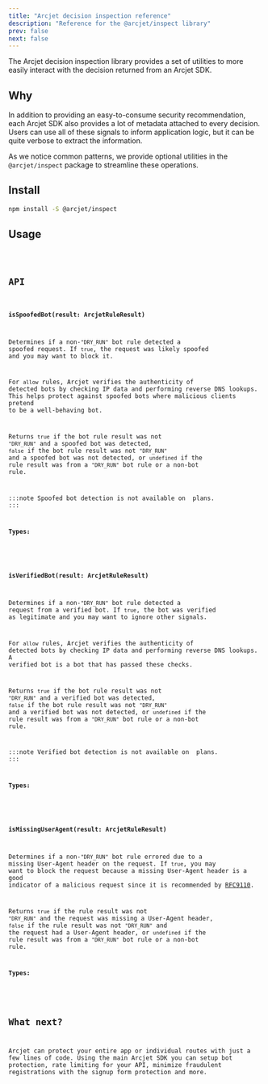 ```yaml
---
title: "Arcjet decision inspection reference"
description: "Reference for the @arcjet/inspect library"
prev: false
next: false
---
```



The Arcjet decision inspection library provides a set of utilities to more
easily interact with the decision returned from an Arcjet SDK.


<WhatAreArcjetUtilities />

## Why

In addition to providing an easy-to-consume security recommendation, each Arcjet
SDK also provides a lot of metadata attached to every decision. Users can use
all of these signals to inform application logic, but it can be quite verbose to
extract the information.

As we notice common patterns, we provide optional utilities in the
`@arcjet/inspect` package to streamline these operations.

## Install

```sh
npm install -S @arcjet/inspect
```

## Usage


<Code code={InspectUsage} lang="ts" />

## API


### `isSpoofedBot(result: ArcjetRuleResult)`

Determines if a non-`"DRY_RUN"` bot rule detected a spoofed request. If `true`,
the request was likely spoofed and you may want to block it.

For `allow` rules, Arcjet verifies the authenticity of detected bots by checking
IP data and performing reverse DNS lookups. This helps protect against spoofed
bots where malicious clients pretend to be a well-behaving bot.

Returns `true` if the bot rule result was not `"DRY_RUN"` and a spoofed bot was
detected, `false` if the bot rule result was not `"DRY_RUN"` and a spoofed bot
was not detected, or `undefined` if the rule result was from a `"DRY_RUN"` bot
rule or a non-bot rule.

:::note
Spoofed bot detection is not available on <Free /> plans.
:::

**Types:**

<DisplayType type="ArcjetRuleResult" from="@arcjet/protocol" />

### `isVerifiedBot(result: ArcjetRuleResult)`

Determines if a non-`"DRY_RUN"` bot rule detected a request from a verified bot.
If `true`, the bot was verified as legitimate and you may want to ignore other
signals.

For `allow` rules, Arcjet verifies the authenticity of detected bots by checking
IP data and performing reverse DNS lookups. A verified bot is a bot that has
passed these checks.

Returns `true` if the bot rule result was not `"DRY_RUN"` and a verified bot was
detected, `false` if the bot rule result was not `"DRY_RUN"` and a verified bot
was not detected, or `undefined` if the rule result was from a `"DRY_RUN"` bot
rule or a non-bot rule.

:::note
Verified bot detection is not available on <Free /> plans.
:::

**Types:**

<DisplayType type="ArcjetRuleResult" from="@arcjet/protocol" />

### `isMissingUserAgent(result: ArcjetRuleResult)`

Determines if a non-`"DRY_RUN"` bot rule errored due to a missing User-Agent
header on the request. If `true`, you may want to block the request because a
missing User-Agent header is a good indicator of a malicious request since it is
recommended by
[RFC9110](https://datatracker.ietf.org/doc/html/rfc9110#field.user-agent).

Returns `true` if the rule result was not `"DRY_RUN"` and the request was
missing a User-Agent header, `false` if the rule result was not `"DRY_RUN"` and
the request had a User-Agent header, or `undefined` if the rule result was from
a `"DRY_RUN"` bot rule or a non-bot rule.

**Types:**

<DisplayType type="ArcjetRuleResult" from="@arcjet/protocol" />

## What next?

Arcjet can protect your entire app or individual routes with just
a few lines of code. Using the main Arcjet SDK you can setup bot protection,
rate limiting for your API, minimize fraudulent registrations with the
signup form protection and more.


<CardGrid>
  <LinkCard
    title="Example apps"
    href="https://github.com/arcjet/arcjet-js/tree/main/examples"
    description="Check out the examples."
  />
  <LinkCard
    title="Learn how Arcjet works"
    href="/architecture"
    description="Arcjet's architecture."
  />
</CardGrid>


<Comments />
